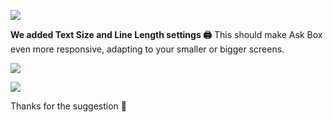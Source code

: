 
![](https://res.cloudinary.com/dltbv060k/image/upload/v1742050512/24-1_nk4vwp.png)

**We added Text Size and Line Length settings 🖨️**
This should make Ask Box even more responsive,
adapting to your smaller or bigger screens.

![](https://res.cloudinary.com/dltbv060k/image/upload/v1742050514/24-2_hxsnza.png)

![](https://res.cloudinary.com/dltbv060k/image/upload/v1742050512/24-3_f43o5e.png)

Thanks <ReleaseUser name="hai" /> for the suggestion 🙇

